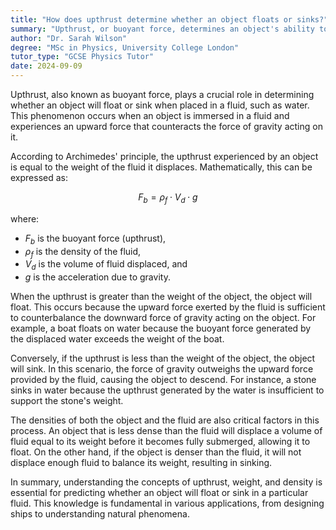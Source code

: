 ```yaml
---
title: "How does upthrust determine whether an object floats or sinks?"
summary: "Upthrust, or buoyant force, determines an object's ability to float or sink by comparing the force exerted on it with its weight."
author: "Dr. Sarah Wilson"
degree: "MSc in Physics, University College London"
tutor_type: "GCSE Physics Tutor"
date: 2024-09-09
---
```


Upthrust, also known as buoyant force, plays a crucial role in determining whether an object will float or sink when placed in a fluid, such as water. This phenomenon occurs when an object is immersed in a fluid and experiences an upward force that counteracts the force of gravity acting on it.

According to Archimedes' principle, the upthrust experienced by an object is equal to the weight of the fluid it displaces. Mathematically, this can be expressed as:

$$
F_b = \rho_f \cdot V_d \cdot g
$$

where:
- $F_b$ is the buoyant force (upthrust),
- $\rho_f$ is the density of the fluid,
- $V_d$ is the volume of fluid displaced, and
- $g$ is the acceleration due to gravity.

When the upthrust is greater than the weight of the object, the object will float. This occurs because the upward force exerted by the fluid is sufficient to counterbalance the downward force of gravity acting on the object. For example, a boat floats on water because the buoyant force generated by the displaced water exceeds the weight of the boat.

Conversely, if the upthrust is less than the weight of the object, the object will sink. In this scenario, the force of gravity outweighs the upward force provided by the fluid, causing the object to descend. For instance, a stone sinks in water because the upthrust generated by the water is insufficient to support the stone's weight.

The densities of both the object and the fluid are also critical factors in this process. An object that is less dense than the fluid will displace a volume of fluid equal to its weight before it becomes fully submerged, allowing it to float. On the other hand, if the object is denser than the fluid, it will not displace enough fluid to balance its weight, resulting in sinking.

In summary, understanding the concepts of upthrust, weight, and density is essential for predicting whether an object will float or sink in a particular fluid. This knowledge is fundamental in various applications, from designing ships to understanding natural phenomena.
    